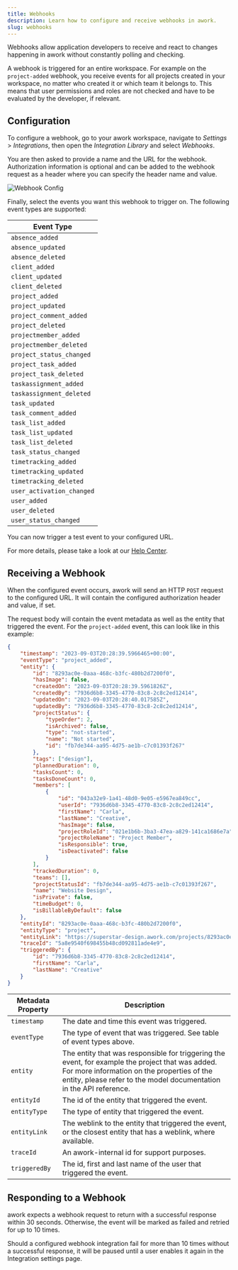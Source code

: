 ```yaml
---
title: Webhooks
description: Learn how to configure and receive webhooks in awork.
slug: webhooks
---
```


Webhooks allow application developers to receive and react to changes happening in awork without constantly polling and checking.

A webhook is triggered for an entire workspace. For example on the `project-added` webhook, you receive events for all projects created in your workspace, no matter who created it or which team it belongs to. This means that user permissions and roles are not checked and have to be evaluated by the developer, if relevant.

## Configuration

To configure a webhook, go to your awork workspace, navigate to _Settings_ > _Integrations_, then open the _Integration Library_ and select _Webhooks_.

You are then asked to provide a name and the URL for the webhook. Authorization information is optional and can be added to the webhook request as a header where you can specify the header name and value.

<Frame caption="An example of a webhook configuration in awork">
    <img src="/assets/api/webhooks01.png" alt="Webhook Config" />
</Frame>

Finally, select the events you want this webhook to trigger on. The following event types are supported:

| Event Type                |
| ------------------------- |
| `absence_added`           |
| `absence_updated`         |
| `absence_deleted`         |
| `client_added`            |
| `client_updated`          |
| `client_deleted`          |
| `project_added`           |
| `project_updated`         |
| `project_comment_added`   |
| `project_deleted`         |
| `projectmember_added`     |
| `projectmember_deleted`   |
| `project_status_changed`  |
| `project_task_added`      |
| `project_task_deleted`    |
| `taskassignment_added`    |
| `taskassignment_deleted`  |
| `task_updated`            |
| `task_comment_added`      |
| `task_list_added`         |
| `task_list_updated`       |
| `task_list_deleted`       |
| `task_status_changed`     |
| `timetracking_added`      |
| `timetracking_updated`    |
| `timetracking_deleted`    |
| `user_activation_changed` |
| `user_added`              |
| `user_deleted`            |
| `user_status_changed`     |


You can now trigger a test event to your configured URL.

For more details, please take a look at our [Help Center](https://support.awork.com/en/articles/5415462-webhooks).

## Receiving a Webhook

When the configured event occurs, awork will send an HTTP `POST` request to the configured URL. It will contain the configured authorization header and value, if set.

The request body will contain the event metadata as well as the entity that triggered the event. For the `project-added` event, this can look like in this example:

```json
{
    "timestamp": "2023-09-03T20:28:39.5966465+00:00",
    "eventType": "project_added",
    "entity": {
        "id": "8293ac0e-0aaa-468c-b3fc-480b2d7200f0",
        "hasImage": false,
        "createdOn": "2023-09-03T20:28:39.5961826Z",
        "createdBy": "7936d6b8-3345-4770-83c8-2c8c2ed12414",
        "updatedOn": "2023-09-03T20:28:40.017585Z",
        "updatedBy": "7936d6b8-3345-4770-83c8-2c8c2ed12414",
        "projectStatus": {
            "typeOrder": 2,
            "isArchived": false,
            "type": "not-started",
            "name": "Not started",
            "id": "fb7de344-aa95-4d75-ae1b-c7c01393f267"
        },
        "tags": ["design"],
        "plannedDuration": 0,
        "tasksCount": 0,
        "tasksDoneCount": 0,
        "members": [
            {
                "id": "043a32e9-1a41-48d0-9e05-e5967ea849cc",
                "userId": "7936d6b8-3345-4770-83c8-2c8c2ed12414",
                "firstName": "Carla",
                "lastName": "Creative",
                "hasImage": false,
                "projectRoleId": "021e1b6b-3ba3-47ea-a829-141ca1686e7a",
                "projectRoleName": "Project Member",
                "isResponsible": true,
                "isDeactivated": false
            }
        ],
        "trackedDuration": 0,
        "teams": [],
        "projectStatusId": "fb7de344-aa95-4d75-ae1b-c7c01393f267",
        "name": "Website Design",
        "isPrivate": false,
        "timeBudget": 0,
        "isBillableByDefault": false
    },
    "entityId": "8293ac0e-0aaa-468c-b3fc-480b2d7200f0",
    "entityType": "project",
    "entityLink": "https://superstar-design.awork.com/projects/8293ac0e-0aaa-468c-b3fc-480b2d7200f0",
    "traceId": "5a8e9540f698455b48cd092811ade4e9",
    "triggeredBy": {
        "id": "7936d6b8-3345-4770-83c8-2c8c2ed12414",
        "firstName": "Carla",
        "lastName": "Creative"
    }
}
```

| Metadata Property | Description                                                                                                                                                                                                 |
|-------------------|-------------------------------------------------------------------------------------------------------------------------------------------------------------------------------------------------------------|
| `timestamp`       | The date and time this event was triggered.                                                                                                                                                                 |
| `eventType`       | The type of event that was triggered. See table of event types above.                                                                                                                                       |
| `entity`          | The entity that was responsible for triggering the event, for example the project that was added. For more information on the properties of the entity, please refer to the model documentation in the API reference. |
| `entityId`        | The id of the entity that triggered the event.                                                                                                                                                              |
| `entityType`      | The type of entity that triggered the event.                                                                                                                                                                |
| `entityLink`      | The weblink to the entity that triggered the event, or the closest entity that has a weblink, where available.                                                                                               |
| `traceId`         | An awork-internal id for support purposes.                                                                                                                                                                  |
| `triggeredBy`     | The id, first and last name of the user that triggered the event.                                                                                                                                           |

## Responding to a Webhook

awork expects a webhook request to return with a successful response within 30 seconds. Otherwise, the event will be marked as failed and retried for up to 10 times.

Should a configured webhook integration fail for more than 10 times without a successful response, it will be paused until a user enables it again in the Integration settings page.
